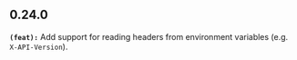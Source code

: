 ## 0.24.0
**`(feat):`** Add support for reading headers from environment variables (e.g. `X-API-Version`).

